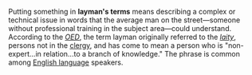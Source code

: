 Putting something in '''layman's terms''' means describing a complex or technical issue in words that the average man on the street&mdash;someone without professional training in the subject area&mdash;could understand. According to the ''[[OED]]'', the term layman originally referred to the ''[[laity]]'', persons not in the [[clergy]], and has come to mean a person who is "non-expert...in relation...to a branch of knowledge." The phrase is common among [[English language]] speakers.

{{stub}}
